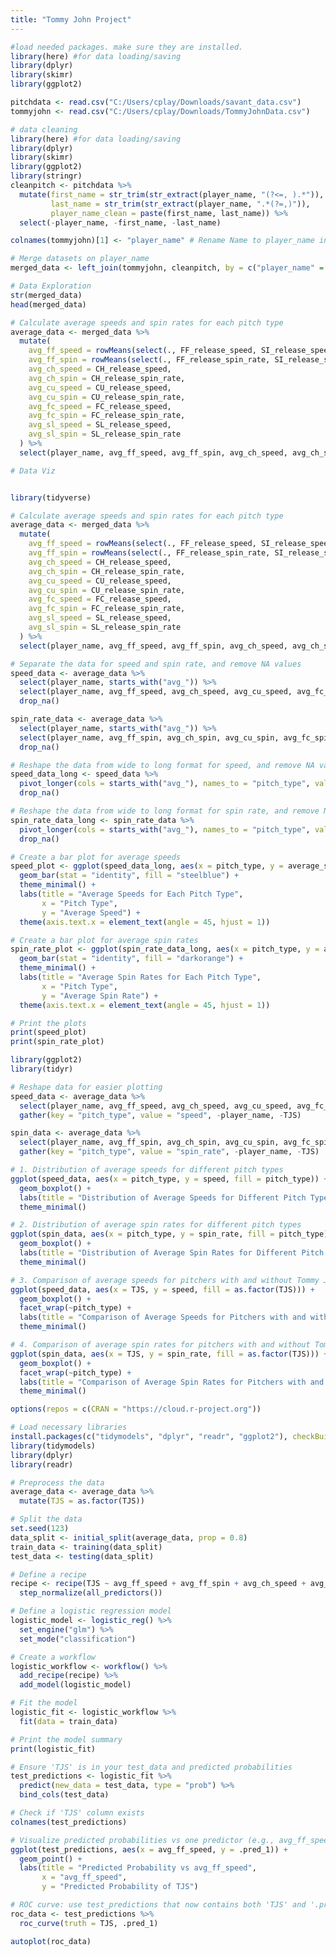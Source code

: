 ```yaml
---
title: "Tommy John Project"
---
```


```r
#load needed packages. make sure they are installed.
library(here) #for data loading/saving
library(dplyr)
library(skimr)
library(ggplot2)
```

```r
pitchdata <- read.csv("C:/Users/cplay/Downloads/savant_data.csv")
tommyjohn <- read.csv("C:/Users/cplay/Downloads/TommyJohnData.csv")

```

```r
# data cleaning
library(here) #for data loading/saving
library(dplyr)
library(skimr)
library(ggplot2)
library(stringr)
cleanpitch <- pitchdata %>%
  mutate(first_name = str_trim(str_extract(player_name, "(?<=, ).*")),
         last_name = str_trim(str_extract(player_name, ".*(?=,)")),
         player_name_clean = paste(first_name, last_name)) %>%
  select(-player_name, -first_name, -last_name)

colnames(tommyjohn)[1] <- "player_name" # Rename Name to player_name in tommy_john_data
```

```r
# Merge datasets on player_name
merged_data <- left_join(tommyjohn, cleanpitch, by = c("player_name" = "player_name_clean"))
```

```r
# Data Exploration
str(merged_data)
head(merged_data) 

```

```r
# Calculate average speeds and spin rates for each pitch type
average_data <- merged_data %>%
  mutate(
    avg_ff_speed = rowMeans(select(., FF_release_speed, SI_release_speed), na.rm = TRUE),
    avg_ff_spin = rowMeans(select(., FF_release_spin_rate, SI_release_spin_rate), na.rm = TRUE),
    avg_ch_speed = CH_release_speed,
    avg_ch_spin = CH_release_spin_rate,
    avg_cu_speed = CU_release_speed,
    avg_cu_spin = CU_release_spin_rate,
    avg_fc_speed = FC_release_speed,
    avg_fc_spin = FC_release_spin_rate,
    avg_sl_speed = SL_release_speed,
    avg_sl_spin = SL_release_spin_rate
  ) %>%
  select(player_name, avg_ff_speed, avg_ff_spin, avg_ch_speed, avg_ch_spin, avg_cu_speed, avg_cu_spin, avg_fc_speed, avg_fc_spin, avg_sl_speed, avg_sl_spin, TJS)
```

```r
# Data Viz


library(tidyverse)

# Calculate average speeds and spin rates for each pitch type
average_data <- merged_data %>%
  mutate(
    avg_ff_speed = rowMeans(select(., FF_release_speed, SI_release_speed), na.rm = TRUE),
    avg_ff_spin = rowMeans(select(., FF_release_spin_rate, SI_release_spin_rate), na.rm = TRUE),
    avg_ch_speed = CH_release_speed,
    avg_ch_spin = CH_release_spin_rate,
    avg_cu_speed = CU_release_speed,
    avg_cu_spin = CU_release_spin_rate,
    avg_fc_speed = FC_release_speed,
    avg_fc_spin = FC_release_spin_rate,
    avg_sl_speed = SL_release_speed,
    avg_sl_spin = SL_release_spin_rate
  ) %>%
  select(player_name, avg_ff_speed, avg_ff_spin, avg_ch_speed, avg_ch_spin, avg_cu_speed, avg_cu_spin, avg_fc_speed, avg_fc_spin, avg_sl_speed, avg_sl_spin, TJS)

# Separate the data for speed and spin rate, and remove NA values
speed_data <- average_data %>%
  select(player_name, starts_with("avg_")) %>%
  select(player_name, avg_ff_speed, avg_ch_speed, avg_cu_speed, avg_fc_speed, avg_sl_speed) %>%
  drop_na()

spin_rate_data <- average_data %>%
  select(player_name, starts_with("avg_")) %>%
  select(player_name, avg_ff_spin, avg_ch_spin, avg_cu_spin, avg_fc_spin, avg_sl_spin) %>%
  drop_na()

# Reshape the data from wide to long format for speed, and remove NA values
speed_data_long <- speed_data %>%
  pivot_longer(cols = starts_with("avg_"), names_to = "pitch_type", values_to = "average_speed") %>%
  drop_na()

# Reshape the data from wide to long format for spin rate, and remove NA values
spin_rate_data_long <- spin_rate_data %>%
  pivot_longer(cols = starts_with("avg_"), names_to = "pitch_type", values_to = "average_spin_rate") %>%
  drop_na()

# Create a bar plot for average speeds
speed_plot <- ggplot(speed_data_long, aes(x = pitch_type, y = average_speed)) +
  geom_bar(stat = "identity", fill = "steelblue") +
  theme_minimal() +
  labs(title = "Average Speeds for Each Pitch Type",
       x = "Pitch Type",
       y = "Average Speed") +
  theme(axis.text.x = element_text(angle = 45, hjust = 1))

# Create a bar plot for average spin rates
spin_rate_plot <- ggplot(spin_rate_data_long, aes(x = pitch_type, y = average_spin_rate)) +
  geom_bar(stat = "identity", fill = "darkorange") +
  theme_minimal() +
  labs(title = "Average Spin Rates for Each Pitch Type",
       x = "Pitch Type",
       y = "Average Spin Rate") +
  theme(axis.text.x = element_text(angle = 45, hjust = 1))

# Print the plots
print(speed_plot)
print(spin_rate_plot)
```

```r
library(ggplot2)
library(tidyr)

# Reshape data for easier plotting
speed_data <- average_data %>%
  select(player_name, avg_ff_speed, avg_ch_speed, avg_cu_speed, avg_fc_speed, avg_sl_speed, TJS) %>%
  gather(key = "pitch_type", value = "speed", -player_name, -TJS)

spin_data <- average_data %>%
  select(player_name, avg_ff_spin, avg_ch_spin, avg_cu_spin, avg_fc_spin, avg_sl_spin, TJS) %>%
  gather(key = "pitch_type", value = "spin_rate", -player_name, -TJS)

# 1. Distribution of average speeds for different pitch types
ggplot(speed_data, aes(x = pitch_type, y = speed, fill = pitch_type)) +
  geom_boxplot() +
  labs(title = "Distribution of Average Speeds for Different Pitch Types", x = "Pitch Type", y = "Speed (mph)") +
  theme_minimal()

# 2. Distribution of average spin rates for different pitch types
ggplot(spin_data, aes(x = pitch_type, y = spin_rate, fill = pitch_type)) +
  geom_boxplot() +
  labs(title = "Distribution of Average Spin Rates for Different Pitch Types", x = "Pitch Type", y = "Spin Rate (rpm)") +
  theme_minimal()

# 3. Comparison of average speeds for pitchers with and without Tommy John surgery
ggplot(speed_data, aes(x = TJS, y = speed, fill = as.factor(TJS))) +
  geom_boxplot() +
  facet_wrap(~pitch_type) +
  labs(title = "Comparison of Average Speeds for Pitchers with and without Tommy John Surgery", x = "Tommy John Surgery (0 = No, 1 = Yes)", y = "Speed (mph)") +
  theme_minimal()

# 4. Comparison of average spin rates for pitchers with and without Tommy John surgery
ggplot(spin_data, aes(x = TJS, y = spin_rate, fill = as.factor(TJS))) +
  geom_boxplot() +
  facet_wrap(~pitch_type) +
  labs(title = "Comparison of Average Spin Rates for Pitchers with and without Tommy John Surgery", x = "Tommy John Surgery (0 = No, 1 = Yes)", y = "Spin Rate (rpm)") +
  theme_minimal() 
```

```r
options(repos = c(CRAN = "https://cloud.r-project.org"))

# Load necessary libraries
install.packages(c("tidymodels", "dplyr", "readr", "ggplot2"), checkBuilt = FALSE)
library(tidymodels)
library(dplyr)
library(readr)

# Preprocess the data
average_data <- average_data %>%
  mutate(TJS = as.factor(TJS))

# Split the data
set.seed(123)
data_split <- initial_split(average_data, prop = 0.8)
train_data <- training(data_split)
test_data <- testing(data_split)

# Define a recipe
recipe <- recipe(TJS ~ avg_ff_speed + avg_ff_spin + avg_ch_speed + avg_ch_spin + avg_cu_speed + avg_cu_spin + avg_fc_speed + avg_fc_spin + avg_sl_speed + avg_sl_spin, data = train_data) %>%
  step_normalize(all_predictors())

# Define a logistic regression model
logistic_model <- logistic_reg() %>%
  set_engine("glm") %>%
  set_mode("classification")

# Create a workflow
logistic_workflow <- workflow() %>%
  add_recipe(recipe) %>%
  add_model(logistic_model)

# Fit the model
logistic_fit <- logistic_workflow %>%
  fit(data = train_data)

# Print the model summary
print(logistic_fit)
```

```r
# Ensure 'TJS' is in your test_data and predicted probabilities
test_predictions <- logistic_fit %>%
  predict(new_data = test_data, type = "prob") %>%
  bind_cols(test_data)

# Check if 'TJS' column exists
colnames(test_predictions)

# Visualize predicted probabilities vs one predictor (e.g., avg_ff_speed)
ggplot(test_predictions, aes(x = avg_ff_speed, y = .pred_1)) +
  geom_point() +
  labs(title = "Predicted Probability vs avg_ff_speed",
       x = "avg_ff_speed",
       y = "Predicted Probability of TJS")

# ROC curve: use test_predictions that now contains both 'TJS' and '.pred_1'
roc_data <- test_predictions %>%
  roc_curve(truth = TJS, .pred_1)

autoplot(roc_data)
```
